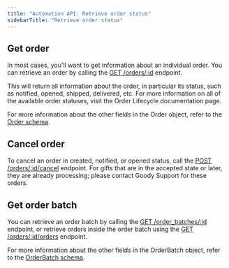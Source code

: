 ```yaml
---
title: "Automation API: Retrieve order status"
sidebarTitle: "Retrieve order status"
---
```


## Get order

In most cases, you'll want to get information about an individual order. You can retrieve an order by calling the [GET /orders/:id](/api-reference/orders/retrieve-an-order) endpoint.

This will return all information about the order, in particular its status, such as notified, opened, shipped, delivered, etc. For more information on all of the available order statuses, visit the Order Lifecycle documentation page.

For more information about the other fields in the Order object, refer to the [Order schema](/api-reference/schemas/order).

## Cancel order

To cancel an order in created, notified, or opened status, call the [POST /orders/:id/cancel](api-reference/orders/cancel-an-order) endpoint. For gifts that are in the accepted state or later, they are already processing; please contact Goody Support for these orders.

## Get order batch

You can retrieve an order batch by calling the [GET /order_batches/:id](api-reference/order-batches/retrieve-orders-for-an-order-batch) endpoint, or retrieve orders inside the order batch using the [GET /orders/:id/orders](/api-reference/order-batches/retrieve-orders-for-an-order-batch) endpoint.

For more information about the other fields in the OrderBatch object, refer to the [OrderBatch schema](/api-reference/schema/orderbatch).
